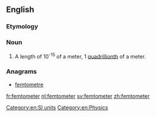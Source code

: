 ==English==

===Etymology===
{{prefix|femto|meter}}

===Noun===
{{en-noun}}

# {{alternative spelling of|from=US|femtometre|dot=:}} A length of 10<sup>-15</sup> of a meter, 1 [[quadrillionth]] of a meter.

===Anagrams===
* [[femtometre#English|femtometre]]

[[Category:en:SI units]]
[[Category:en:Physics]]

[[fr:femtometer]]
[[nl:femtometer]]
[[sv:femtometer]]
[[zh:femtometer]]